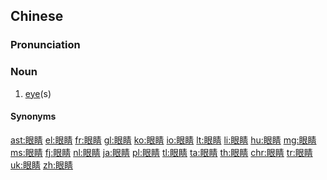 ==Chinese==
{{zh-forms}}

===Pronunciation===
{{zh-pron
|m=yǎnjīng,tl=y
|ma=zh-yǎnjing.ogg
|c=ngaan5 zing1
|j=nie2 jing1
|mn=qz,xm,zz:gán-cheng
|w=3nge jin
|cat=n
}}

===Noun===
{{zh-noun}}

# [[eye]](s) {{zh-mw|隻|雙}}
#: {{zh-x|張開 眼睛|to open one's '''eyes'''}}
#: {{zh-x|閉上{shang} 眼睛|to close one's '''eyes'''}}

====Synonyms====
{{zh-dial}}

{{zh-cat|Anatomy|Beginning}}

[[ast:眼睛]]
[[el:眼睛]]
[[fr:眼睛]]
[[gl:眼睛]]
[[ko:眼睛]]
[[io:眼睛]]
[[lt:眼睛]]
[[li:眼睛]]
[[hu:眼睛]]
[[mg:眼睛]]
[[ms:眼睛]]
[[fj:眼睛]]
[[nl:眼睛]]
[[ja:眼睛]]
[[pl:眼睛]]
[[tl:眼睛]]
[[ta:眼睛]]
[[th:眼睛]]
[[chr:眼睛]]
[[tr:眼睛]]
[[uk:眼睛]]
[[zh:眼睛]]